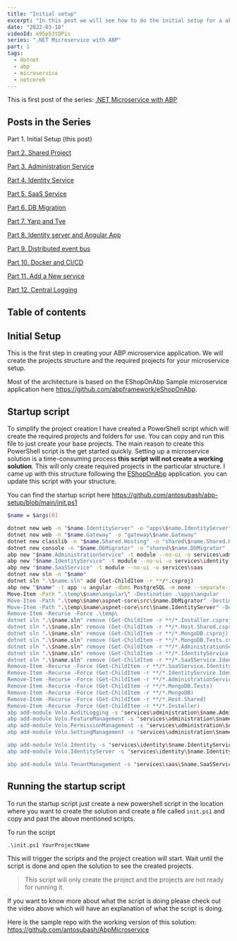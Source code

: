 ```yaml
---
title: "Initial setup"
excerpt: "In this post we will see how to do the initial setup for a abp microservice application."
date: "2022-03-18"
videoId: e95p53tDPis 
series: ".NET Microservice with ABP"
part: 1
tags:
  - dotnet
  - abp
  - microservice
  - netcore6
---
```


This is first post of the series: [.NET Microservice with ABP](/posts/abp-microservice-series)

## Posts in the Series

Part 1. Initial Setup (this post)

[Part 2. Shared Project](/posts/netcore-microservice-with-abp-shared-project-part-2)

[Part 3. Administration Service](/posts/netcore-microservice-with-abp-administration-services-part-3)

[Part 4. Identity Service](/posts/netcore-microservice-with-abp-identity-services-part-4)

[Part 5. SaaS Service](/posts/netcore-microservice-with-abp-saas-services-part-5)

[Part 6. DB Migration](/posts/netcore-microservice-with-abp-db-migration-part-6)

[Part 7. Yarp and Tye](/posts/netcore-microservice-with-abp-yarp-and-tye-part-7)

[Part 8. Identity server and Angular App](/posts/netcore-microservice-with-abp-identity-server-and-angular-part-8)

[Part 9. Distributed event bus](/posts/netcore-microservice-with-abp-distributed-event-bus-part-9)

[Part 10. Docker and CI/CD](/posts/netcore-microservice-with-abp-docker-and-ci-cd-part-10)

[Part 11. Add a New service](/posts/netcore-microservice-with-abp-add-new-service-part-11)

[Part 12. Central Logging](/posts/netcore-microservice-with-abp-add-central-logging-part-12)

## Table of contents

## Initial Setup

This is the first step in creating your ABP microservice application. We will create the projects structure and the required projects for your microservice setup.

Most of the architecture is based on the EShopOnAbp Sample microservice application here https://github.com/abpframework/eShopOnAbp.

## Startup script

To simplify the project creation I have created a PowerShell script which will create the required projects and folders for use. You can copy and run this file to just create your base projects. The main reason to create this PowerShell script is the get started quickly. Setting up a microservice solution is a time-consuming process **this script will not create a working solution**. This will only create required projects in the particular structure. I came up with this structure following the [EShopOnAbp](https://github.com/abpframework/eShopOnAbp) application. you can update this script with your structure.

You can find the startup script here https://github.com/antosubash/abp-setup/blob/main/init.ps1

```bash
$name = $args[0]

dotnet new web -n "$name.IdentityServer" -o "apps\$name.IdentityServer"
dotnet new web -n "$name.Gateway" -o "gateway\$name.Gateway"
dotnet new classlib -n "$name.Shared.Hosting" -o "shared\$name.Shared.Hosting"
dotnet new console -n "$name.DbMigrator" -o "shared\$name.DbMigrator"
abp new "$name.AdministrationService" -t module --no-ui -o services\administration
abp new "$name.IdentityService" -t module --no-ui -o services\identity
abp new "$name.SaaSService" -t module --no-ui -o services\saas
dotnet new sln -n "$name"
dotnet sln ".\$name.sln" add (Get-ChildItem -r **/*.csproj)
abp new "$name" -t app -u angular -dbms PostgreSQL -m none --separate-identity-server --database-provider ef -csf -o temp
Move-Item -Path ".\temp\$name\angular\" -Destination .\apps\angular
Move-Item -Path ".\temp\$name\aspnet-core\src\$name.DbMigrator" -Destination .\shared\ -Force
Move-Item -Path ".\temp\$name\aspnet-core\src\$name.IdentityServer" -Destination .\apps\ -Force
Remove-Item -Recurse -Force .\temp\ 
dotnet sln ".\$name.sln" remove (Get-ChildItem -r **/*.Installer.csproj)
dotnet sln ".\$name.sln" remove (Get-ChildItem -r **/*.Host.Shared.csproj)
dotnet sln ".\$name.sln" remove (Get-ChildItem -r **/*.MongoDB.csproj)
dotnet sln ".\$name.sln" remove (Get-ChildItem -r **/*.MongoDB.Tests.csproj)
dotnet sln ".\$name.sln" remove (Get-ChildItem -r **/*.AdministrationService.IdentityServer.csproj)
dotnet sln ".\$name.sln" remove (Get-ChildItem -r **/*.IdentityService.IdentityServer.csproj)
dotnet sln ".\$name.sln" remove (Get-ChildItem -r **/*.SaaSService.IdentityServer.csproj)
Remove-Item -Recurse -Force (Get-ChildItem -r **/*.SaaSService.IdentityServer)
Remove-Item -Recurse -Force (Get-ChildItem -r **/*.IdentityService.IdentityServer)
Remove-Item -Recurse -Force (Get-ChildItem -r **/*.AdministrationService.IdentityServer)
Remove-Item -Recurse -Force (Get-ChildItem -r **/*.MongoDB.Tests)
Remove-Item -Recurse -Force (Get-ChildItem -r **/*.MongoDB)
Remove-Item -Recurse -Force (Get-ChildItem -r **/*.Host.Shared)
Remove-Item -Recurse -Force (Get-ChildItem -r **/*.Installer)
abp add-module Volo.AuditLogging -s "services\administration\$name.AdministrationService.sln" --skip-db-migrations
abp add-module Volo.FeatureManagement -s "services\administration\$name.AdministrationService.sln" --skip-db-migrations
abp add-module Volo.PermissionManagement -s "services\administration\$name.AdministrationService.sln" --skip-db-migrations
abp add-module Volo.SettingManagement -s "services\administration\$name.AdministrationService.sln" --skip-db-migrations

abp add-module Volo.Identity -s "services\identity\$name.IdentityService.sln" --skip-db-migrations
abp add-module Volo.IdentityServer -s "services\identity\$name.IdentityService.sln" --skip-db-migrations

abp add-module Volo.TenantManagement -s "services\saas\$name.SaaSService.sln" --skip-db-migrations
```

## Running the startup script

To run the startup script just create a new powershell script in the location where you want to create the solution and create a file called `init.ps1` and copy and past the above mentioned scripts.

To run the script

```bash
.\init.ps1 YourProjectName
```

This will trigger the scripts and the project creation will start. Wait until the script is done and open the solution to see the created projects.

> This script will only create the project and the projects are not ready for running it.

If you want to know more about what the script is doing please check out the video above which will have an explanation of what the script is doing.

Here is the sample repo with the working version of this solution: https://github.com/antosubash/AbpMicroservice
